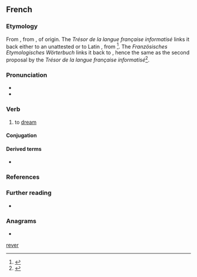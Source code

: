 {{also|rever}}
==French==

===Etymology===
From {{inh|fr|frm|resver}}, from {{inh|fr|fro|resver||to consider, reflect, be delirious}}, of {{unk|fr|nocap=1|title=uncertain}} origin. The ''Trésor de la langue française informatisé'' links it back either to an unattested {{m|fro|*esver||to wander}} or to Latin {{m|la|*reexvadō}}, from {{affix|la|re-|ex-|evadō|nocat=1}}<ref>{{R:TLFi|etym=1}}</ref>. The ''Französisches Etymologisches Wörterbuch'' links it back to {{m|la|*reexvagus}}, hence the same as the second proposal by the ''Trésor de la langue française informatisé''<ref>{{R:FEW|100|184|title=*reexvagus}}</ref>.

===Pronunciation===
* {{audio|Fr-rêver.ogg|audio|lang=fr}}
* {{IPA|/ʁɛ.ve/|/ʁe.ve/|lang=fr}}

===Verb===
{{fr-verb}}

# to [[dream]]

====Conjugation====
{{fr-conj-auto}}

====Derived terms====
* {{l|fr|rêve}} {{pos n}}

===References===
<references/>

===Further reading===
* {{R:TLFi}}

===Anagrams===
* {{l|fr|verre}}

[[Category:fr:Thinking|rever]]